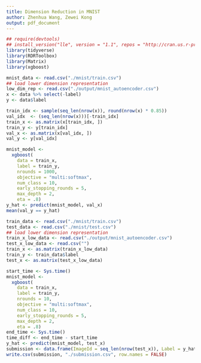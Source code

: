 ```yaml
---
title: Dimension Reduction in MNIST
author: Zhenhua Wang, Zewei Kong
output: pdf_document
---
```


```r
## require(devtools)
## install_version("lle", version = "1.1", repos = "http://cran.us.r-project.org")
library(tidyverse)
library(RDRToolbox)
library(Matrix)
library(xgboost)
```

```r
mnist_data <- read.csv("./mnist/train.csv")
## load lower dimension representation
low_dim_rep <- read.csv("./output/mnist_autoencoder.csv")
x <- data %>% select(-label)
y <- data$label

train_idx <- sample(seq_len(nrow(x)), round(nrow(x) * 0.85))
val_idx  <- (seq_len(nrow(x)))[-train_idx]
train_x <- as.matrix(x[train_idx, ])
train_y <- y[train_idx]
val_x <- as.matrix(x[val_idx, ])
val_y <- y[val_idx]

mnist_model <-
  xgboost(
    data = train_x,
    label = train_y,
    nrounds = 1000,
    objective = "multi:softmax",
    num_class = 10,
    early_stopping_rounds = 5,
    max_depth = 2,
    eta = .8)
y_hat <- predict(mnist_model, val_x)
mean(val_y == y_hat)
```

```r
train_data <- read.csv("./mnist/train.csv")
test_data <- read.csv("./mnist/test.csv")
## load lower dimension representation
train_x_low_data <- read.csv("./output/mnist_autoencoder.csv")
test_x_low_data <- read.csv("")
train_x <- as.matrix(train_x_low_data)
train_y <- train_data$label
test_x <- as.matrix(test_x_low_data)

start_time <- Sys.time()
mnist_model <-
  xgboost(
    data = train_x,
    label = train_y,
    nrounds = 10,
    objective = "multi:softmax",
    num_class = 10,
    early_stopping_rounds = 5,
    max_depth = 2,
    eta = .8)
end_time <- Sys.time()
time_diff <- end_time - start_time
y_hat <- predict(mnist_model, test_x)
submission <- data.frame(ImageId = seq_len(nrow(test_x)), Label = y_hat)
write.csv(submission, "./submission.csv", row.names = FALSE)
```
